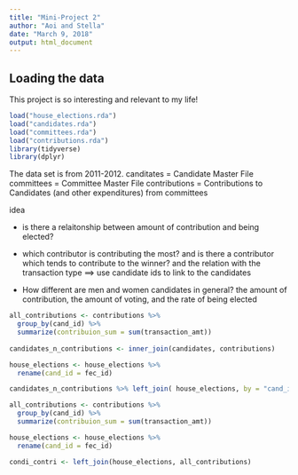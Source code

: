 ```yaml
---
title: "Mini-Project 2"
author: "Aoi and Stella"
date: "March 9, 2018"
output: html_document
---
```



## Loading the data

This project is so interesting and relevant to my life!

```r
load("house_elections.rda")
load("candidates.rda")
load("committees.rda")
load("contributions.rda")
library(tidyverse)
library(dplyr)

```

The data set is from 2011-2012.
canditates = Candidate Master File
committees = Committee Master File
contributions = Contributions to Candidates (and other expenditures) from committees

idea

- is there a relaitonship between amount of contribution and being elected?

- which contributor is contributing the most? and is there a contributor which tends to contribute to the winner? and the relation with the transaction type ==> use candidate ids to link to the candidates  

- How different are men and women candidates in general? the amount of contribution, the amount of voting, and the rate of being elected 

```r
all_contributions <- contributions %>% 
  group_by(cand_id) %>%
  summarize(contribuion_sum = sum(transaction_amt)) 
  
candidates_n_contributions <- inner_join(candidates, contributions)

house_elections <- house_elections %>%
  rename(cand_id = fec_id)

candidates_n_contributions %>% left_join( house_elections, by = "cand_id")
```

```r
all_contributions <- contributions %>% 
  group_by(cand_id) %>%
  summarize(contribuion_sum = sum(transaction_amt)) 

house_elections <- house_elections %>%
  rename(cand_id = fec_id)

condi_contri <- left_join(house_elections, all_contributions)
```

